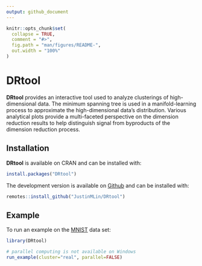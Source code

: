 ```yaml
---
output: github_document
---
```


<!-- README.md is generated from README.Rmd. Please edit that file -->

```r
knitr::opts_chunk$set(
  collapse = TRUE,
  comment = "#>",
  fig.path = "man/figures/README-",
  out.width = "100%"
)
```

# DRtool

<!-- badges: start -->
<!-- badges: end -->

**DRtool** provides an interactive tool used to analyze clusterings of high-dimensional
data. The minimum spanning tree is used in a manifold-learning process to approximate
the high-dimensional data's distribution. Various analytical plots provide a
multi-faceted perspective on the dimension reduction results to help distinguish
signal from byproducts of the dimension reduction process.

## Installation

**DRtool** is available on CRAN and can be installed with:
```r
install.packages("DRtool")
```

The development version is available on [Github](https://github.com/JustinMLin/DRtool)
and can be installed with:
``` r
remotes::install_github("JustinMLin/DRtool")
```

## Example

To run an example on the [MNIST](https://en.wikipedia.org/wiki/MNIST_database) data set:

```r
library(DRtool)

# parallel computing is not available on Windows
run_example(cluster="real", parallel=FALSE)
```
